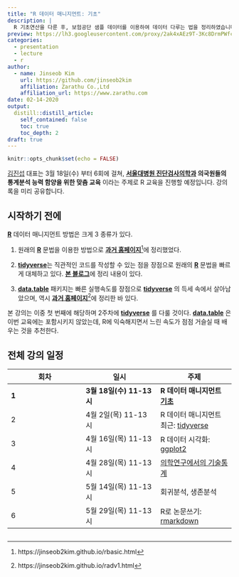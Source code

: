 ```yaml
---
title: "R 데이터 매니지먼트: 기초"
description: |
  R 기초연산을 다룬 후, 보험공단 샘플 데이터를 이용하여 데이터 다루는 법을 정리하였습니다. 본 내용은 서울대병원 진단검사의학과 선생님들의 교육에 쓰일 예정입니다. 
preview: https://lh3.googleusercontent.com/proxy/2ak4xAEz9T-3Kc8DrmPWfclqROWB3IDLgQUmY_j1OJ-d5pFBzPU_Qhn8ijvhXyWCF02Q_l08wpRChHVQ4yBDdDTFzjt-s8ia
categories:
  - presentation
  - lecture
  - r
author:
  - name: Jinseob Kim
    url: https://github.com/jinseob2kim
    affiliation: Zarathu Co.,Ltd
    affiliation_url: https://www.zarathu.com
date: 02-14-2020
output:
  distill::distill_article:
    self_contained: false
    toc: true
    toc_depth: 2
draft: true
---
```


```r
knitr::opts_chunk$set(echo = FALSE)
```

[김진섭](https://github.com/jinseob2kim) 대표는 3월 18일(수) 부터 6회에 걸쳐, **[서울대병원 진단검사의학과](http://www.snuhlab.org/main/main.aspx) 의국원들의 통계분석 능력 함양을 위한 맞춤 교육** 이라는 주제로 R 교육을 진행할 예정입니다. 강의록을 미리 공유합니다.



## 시작하기 전에 

**[R](https://www.r-project.org/)** 데이터 매니지먼트 방법은 크게 3 종류가 있다.  

1. 원래의 **[R](https://www.r-project.org/)** 문법을 이용한 방법으로  **[과거 홈페이지](https://jinseob2kim.github.io/rbasic.html)**^[https://jinseob2kim.github.io/rbasic.html]에 정리했었다.  
  

2. **[tidyverse](https://www.tidyverse.org/)**는 직관적인 코드를 작성할 수 있는 점을 장점으로 원래의 **[R](https://www.r-project.org/)** 문법을 빠르게 대체하고 있다. **[본 블로그](https://blog.zarathu.com/posts/2019-01-03-rdatamanagement/)**에 정리 내용이 있다.  
  

3. **[data.table](https://github.com/Rdatatable/data.table/wiki)** 패키지는 빠른 실행속도를 장점으로 **[tidyverse](https://www.tidyverse.org/)** 의 득세 속에서 살아남았으며, 역시  **[과거 홈페이지](https://jinseob2kim.github.io/radv1.html)**^[https://jinseob2kim.github.io/radv1.html]에 정리한 바 있다. 


본 강의는 이중 첫 번째에 해당하며 2주차에 **[tidyverse](https://www.tidyverse.org/)** 를 다룰 것이다. **[data.table](https://github.com/Rdatatable/data.table/wiki)** 은 이번 교육에는 포함시키지 않았는데, R에 익숙해지면서 느린 속도가 점점 거슬실 때 배우는 것을 추천한다.




## 전체 강의 일정

|회차| 일시  | 주제  |
|---|---|---|
|**1**| **3월 18일(수) 11-13시**  | **R 데이터 매니지먼트 [기초](https://jinseob2kim.github.io/rbasic.html)**  |
|2|  4월 2일(목) 11-13시 |  R 데이터 매니지먼트 최근: [tidyverse](https://blog.zarathu.com/posts/2019-01-03-rdatamanagement/) |
|3|  4월 16일(목) 11-13시 | R 데이터 시각화: [ggplot2](https://evamaerey.github.io/ggplot_flipbook/ggplot_flipbook_xaringan.html)  |
|4|  4월 28일(목) 11-13시 | [의학연구에서의 기술통계](https://blog.zarathu.com/posts/2018-11-24-basic-biostatistics/)  |
|5|  5월 14일(목) 11-13시 | 회귀분석, 생존분석  |
|6|  5월 29일(목) 11-13시 | R로 논문쓰기: [rmarkdown](https://blog.zarathu.com/posts/2019-01-03-rmarkdown/) |


## 

